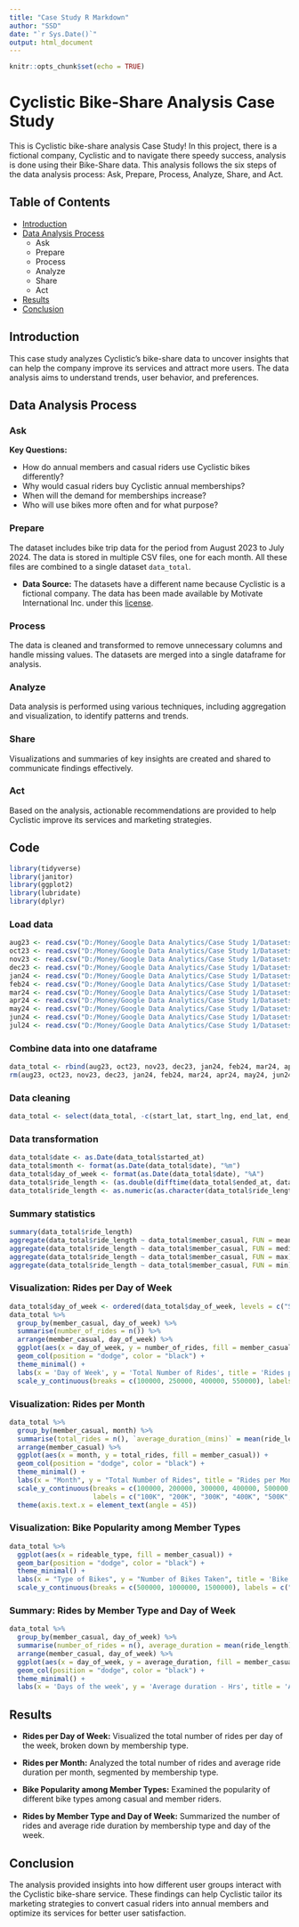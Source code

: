```yaml
---
title: "Case Study R Markdown"
author: "SSD"
date: "`r Sys.Date()`"
output: html_document
---
```


```r
knitr::opts_chunk$set(echo = TRUE)
```

# Cyclistic Bike-Share Analysis Case Study

This is Cyclistic bike-share analysis Case Study! In this project, there is a fictional company, Cyclistic and to navigate there speedy success, analysis is done using their Bike-Share data. This analysis follows the six steps of the data analysis process: Ask, Prepare, Process, Analyze, Share, and Act.

## Table of Contents

- [Introduction](#introduction)
- [Data Analysis Process](#data-analysis-process)
  - Ask
  - Prepare
  - Process
  - Analyze
  - Share
  - Act
- [Results](#results)
- [Conclusion](#conclusion)

## Introduction

This case study analyzes Cyclistic's bike-share data to uncover insights that can help the company improve its services and attract more users. The data analysis aims to understand trends, user behavior, and preferences.

## Data Analysis Process

### Ask

**Key Questions:**

- How do annual members and casual riders use Cyclistic bikes differently?
- Why would casual riders buy Cyclistic annual memberships?
- When will the demand for memberships increase?
- Who will use bikes more often and for what purpose?

### Prepare

The dataset includes bike trip data for the period from August 2023 to July 2024. The data is stored in multiple CSV files, one for each month. All these files are combined to a single dataset `data_total`.

- **Data Source:** The datasets have a different name because Cyclistic is a fictional company. The data has been made available by Motivate International Inc. under this [license](https://divvybikes.com/data-license-agreement).

### Process

The data is cleaned and transformed to remove unnecessary columns and handle missing values. The datasets are merged into a single dataframe for analysis.

### Analyze

Data analysis is performed using various techniques, including aggregation and visualization, to identify patterns and trends.

### Share

Visualizations and summaries of key insights are created and shared to communicate findings effectively.

### Act

Based on the analysis, actionable recommendations are provided to help Cyclistic improve its services and marketing strategies.

## Code

```r
library(tidyverse)
library(janitor)
library(ggplot2)
library(lubridate)
library(dplyr)
```

### Load data

```r
aug23 <- read.csv("D:/Money/Google Data Analytics/Case Study 1/Datasets/aug23.csv")
oct23 <- read.csv("D:/Money/Google Data Analytics/Case Study 1/Datasets/oct23.csv")
nov23 <- read.csv("D:/Money/Google Data Analytics/Case Study 1/Datasets/nov23.csv")
dec23 <- read.csv("D:/Money/Google Data Analytics/Case Study 1/Datasets/dec23.csv")
jan24 <- read.csv("D:/Money/Google Data Analytics/Case Study 1/Datasets/jan24.csv")
feb24 <- read.csv("D:/Money/Google Data Analytics/Case Study 1/Datasets/feb24.csv")
mar24 <- read.csv("D:/Money/Google Data Analytics/Case Study 1/Datasets/mar24.csv")
apr24 <- read.csv("D:/Money/Google Data Analytics/Case Study 1/Datasets/apr24.csv")
may24 <- read.csv("D:/Money/Google Data Analytics/Case Study 1/Datasets/may24.csv")
jun24 <- read.csv("D:/Money/Google Data Analytics/Case Study 1/Datasets/jun24.csv")
jul24 <- read.csv("D:/Money/Google Data Analytics/Case Study 1/Datasets/july24.csv")
```

### Combine data into one dataframe

```r
data_total <- rbind(aug23, oct23, nov23, dec23, jan24, feb24, mar24, apr24, may24, jun24, jul24)
rm(aug23, oct23, nov23, dec23, jan24, feb24, mar24, apr24, may24, jun24, jul24)
```

### Data cleaning

```r
data_total <- select(data_total, -c(start_lat, start_lng, end_lat, end_lng, start_station_id, end_station_id, end_station_name))
```

### Data transformation

```r
data_total$date <- as.Date(data_total$started_at)
data_total$month <- format(as.Date(data_total$date), "%m")
data_total$day_of_week <- format(as.Date(data_total$date), "%A")
data_total$ride_length <- (as.double(difftime(data_total$ended_at, data_total$started_at)))/60
data_total$ride_length <- as.numeric(as.character(data_total$ride_length))
```

### Summary statistics

```r
summary(data_total$ride_length)
aggregate(data_total$ride_length ~ data_total$member_casual, FUN = mean)
aggregate(data_total$ride_length ~ data_total$member_casual, FUN = median)
aggregate(data_total$ride_length ~ data_total$member_casual, FUN = max)
aggregate(data_total$ride_length ~ data_total$member_casual, FUN = min)
```

### Visualization: Rides per Day of Week

```r
data_total$day_of_week <- ordered(data_total$day_of_week, levels = c("Sunday", "Monday", "Tuesday", "Wednesday", "Thursday", "Friday", "Saturday"))
data_total %>%
  group_by(member_casual, day_of_week) %>% 
  summarise(number_of_rides = n()) %>% 
  arrange(member_casual, day_of_week) %>%
  ggplot(aes(x = day_of_week, y = number_of_rides, fill = member_casual)) + 
  geom_col(position = "dodge", color = "black") + 
  theme_minimal() +
  labs(x = 'Day of Week', y = 'Total Number of Rides', title = 'Rides per Day of Week', fill = 'Type of Membership') + 
  scale_y_continuous(breaks = c(100000, 250000, 400000, 550000), labels = c("100k", "250K", "400K", "550K"))
```

### Visualization: Rides per Month

```r
data_total %>%
  group_by(member_casual, month) %>%  
  summarise(total_rides = n(), `average_duration_(mins)` = mean(ride_length)) %>% 
  arrange(member_casual) %>% 
  ggplot(aes(x = month, y = total_rides, fill = member_casual)) + 
  geom_col(position = "dodge", color = "black") + 
  theme_minimal() +
  labs(x = "Month", y = "Total Number of Rides", title = "Rides per Month", fill = "Type of Membership") + 
  scale_y_continuous(breaks = c(100000, 200000, 300000, 400000, 500000, 600000, 700000, 800000), 
                     labels = c("100K", "200K", "300K", "400K", "500K", "600K", "700K", "800K")) + 
  theme(axis.text.x = element_text(angle = 45))
```

### Visualization: Bike Popularity among Member Types

```r
data_total %>%
  ggplot(aes(x = rideable_type, fill = member_casual)) +
  geom_bar(position = "dodge", color = "black") + 
  theme_minimal() + 
  labs(x = "Type of Bikes", y = "Number of Bikes Taken", title = 'Bike Popularity among Member Types', fill = 'Type of Membership') +
  scale_y_continuous(breaks = c(500000, 1000000, 1500000), labels = c("500K", "1M", "1.5M"))
```

### Summary: Rides by Member Type and Day of Week

```r
data_total %>%
  group_by(member_casual, day_of_week) %>%
  summarise(number_of_rides = n(), average_duration = mean(ride_length)) %>%
  arrange(member_casual, day_of_week) %>%
  ggplot(aes(x = day_of_week, y = average_duration, fill = member_casual)) +
  geom_col(position = "dodge", color = "black") + 
  theme_minimal() +
  labs(x = 'Days of the week', y = 'Average duration - Hrs', title = 'Average ride time per week', fill = 'Type of Membership')
```


## Results
- **Rides per Day of Week:** Visualized the total number of rides per day of the week, broken down by membership type.

- **Rides per Month:** Analyzed the total number of rides and average ride duration per month, segmented by membership type.

- **Bike Popularity among Member Types:** Examined the popularity of different bike types among casual and member riders.

- **Rides by Member Type and Day of Week:** Summarized the number of rides and average ride duration by membership type and day of the week.

## Conclusion

The analysis provided insights into how different user groups interact with the Cyclistic bike-share service. These findings can help Cyclistic tailor its marketing strategies to convert casual riders into annual members and optimize its services for better user satisfaction.
